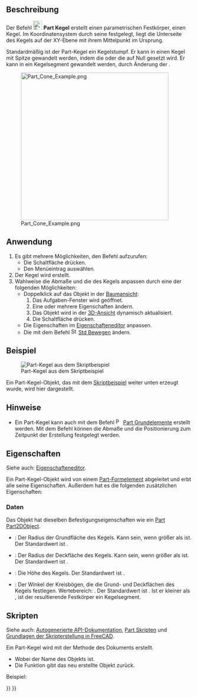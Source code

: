 <languages/>

{{Docnav/de
|[[Part_Sphere/de|Kugel]]
|[[Part_Torus/de|Torus]]
|[[Part_Workbench/de|Part]]
|IconL=Part_Sphere.svg
|IconR=Part_Torus.svg
|IconC=Workbench_Part.svg
}}

{{GuiCommand/de
|Name=Part Cone
|Name/de=Part Kegel
|MenuLocation=Part → Grundkörper → Kegel
|Workbenches=[[Part_Workbench/de|Part]]
|SeeAlso=[[Part_Primitives/de|Part Grundelemente]]
}}

<span id="Description"></span>
==Beschreibung== 

Der Befehl [[Image:Part_Cone.svg|24px]] '''Part Kegel''' erstellt einen parametrischen Festkörper, einen Kegel. Im Koordinatensystem durch seine {{PropertyData/de|Placement}} festgelegt, liegt die Unterseite des Kegels auf der XY-Ebene mit ihrem Mittelpunkt im Ursprung.

Standardmäßig ist der Part-Kegel ein Kegelstumpf. Er kann in einen Kegel mit Spitze gewandelt werden, indem die {{PropertyData/de|Radius1}} oder die {{PropertyData/de|Radius2}} auf Null gesetzt wird. Er kann in ein Kegelsegment gewandelt werden, durch Änderung der {{PropertyData/de|Winkel}}.

[[Image:Part_Cone_Example.png|400px]]

<span id="Usage"></span>
==Anwendung== 

# Es gibt mehrere Möglichkeiten, den Befehl aufzurufen:
#* Die Schaltfläche {{Button|[[Image:Part_Cone.svg|16px]] [[Part_Cone/de|Kegel]]}} drücken.
#* Den Menüeintrag {{MenuCommand|Part → Grundkörper → [[Image:Part_Cone.svg|16px]] Kegel}} auswählen.
# Der Kegel wird erstellt.
# Wahlweise die Abmaße und die {{PropertyData/de|Placement}} des Kegels anpassen durch eine der folgenden Möglichkeiten:
#* Doppelklick auf das Objekt in der [[Tree_view/de|Baumansicht]]:
#*# Das Aufgaben-Fenster {{MenuCommand|Geometrische Grundelemente}} wird geöffnet.
#*# Eine oder mehrere Eigenschaften ändern.
#*# Das Objekt wird in der [[3D_view/de|3D-Ansicht]] dynamisch aktualisiert.
#*# Die Schaltfläche {{Button|OK}} drücken.
#* Die Eigenschaften im [[Property_editor/de|Eigenschafteneditor]] anpassen.
#* Die {{PropertyData/de|Placement}} mit dem Befehl [[Image:Std_TransformManip.svg|16px]] [[Std_TransformManip/de|Std Bewegen]] ändern.

<span id="Example"></span>
==Beispiel==

[[Image:Part_Cone_Scripting_Example.png|thumb|Part-Kegel aus dem Skriptbeispiel]]

Ein Part-Kegel-Objekt, das mit dem [[#Skripten|Skriptbeispiel]] weiter unten erzeugt wurde, wird hier dargestellt.

<span id="Notes"></span>
==Hinweise==

* Ein Part-Kegel kann auch mit dem Befehl [[Image:Part_Primitives.svg|16px]] [[Part_Primitives/de|Part Grundelemente]] erstellt werden. Mit dem Befehl können die Abmaße und die Positionierung zum Zeitpunkt der Erstellung festgelegt werden.

<span id="Properties"></span>
==Eigenschaften==

Siehe auch: [[Property_editor/de|Eigenschafteneditor]].

Ein Part-Kegel-Objekt wird von einem [[Part_Feature/de|Part-Formelement]] abgeleitet und erbt alle seine Eigenschaften. Außerdem hat es die folgenden zusätzlichen Eigenschaften:

<span id="Data"></span>
===Daten===

{{TitleProperty|Attachment}}

Das Objekt hat dieselben Befestigungseigenschaften wie ein [[Part_Part2DObject/de#Daten|Part Part2DObject]].

{{TitleProperty|Cone}}

* {{PropertyData/de|Radius1|Length}}: Der Radius der Grundfläche des Kegels. Kann {{Value|0mm}} sein, wenn {{PropertyData/de|Radius2}} größer als {{Value|0mm}} ist. Der Standardwert ist {{Value|2mm}}.
* {{PropertyData/de|Radius2|Length}}: Der Radius der Deckfläche des Kegels. Kann {{Value|0mm}}  sein, wenn {{PropertyData/de|Radius1}} größer als {{Value|0mm}} ist. Der Standardwert ist {{Value|4mm}}.
* {{PropertyData/de|Height|Length}}: Die Höhe des Kegels. Der Standardwert ist {{Value|10mm}}.
* {{PropertyData/de|Angle|Angle}}: Der Winkel der Kreisbögen, die die Grund- und Deckflächen des Kegels festlegen. Wertebereich: {{Value|0° &lt; value &lt;&#61; 360°}}. Der Standardwert ist {{Value|360°}}. Ist er kleiner als {{Value|360°}}, ist der resultierende Festkörper ein Kegelsegment.

<span id="Scripting"></span>
==Skripten==

Siehe auch: [https://freecad.github.io/SourceDoc/ Autogenerierte API-Dokumentation], [[Part_scripting/de|Part Skripten]] und [[FreeCAD_Scripting_Basics/de|Grundlagen der Skripterstellung in FreeCAD]].

Ein Part-Kegel wird mit der Methode {{incode|addObject()}} des Dokuments erstellt.

{{Code|code=
cone = FreeCAD.ActiveDocument.addObject("Part::Cone", "myCone")
}}

* Wobei {{Incode|"myCone"}} der Name des Objekts ist.
* Die Funktion gibt das neu erstellte Objekt zurück.

Beispiel:

{{Code|code=
import FreeCAD as App

doc = App.activeDocument()

cone = doc.addObject("Part::Cone", "myCone")
cone.Radius1 = 5
cone.Radius2 = 10
cone.Height = 50
cone.Angle = 270
cone.Placement = App.Placement(App.Vector(1, 2, 3), App.Rotation(30, 60, 15))

doc.recompute()
}}


{{Docnav/de
|[[Part_Sphere/de|Kugel]]
|[[Part_Torus/de|Torus]]
|[[Part_Workbench/de|Part]]
|IconL=Part_Sphere.svg
|IconR=Part_Torus.svg
|IconC=Workbench_Part.svg
}}

{{Part_Tools_navi{{#translation:}}}}
{{Userdocnavi{{#translation:}}}}